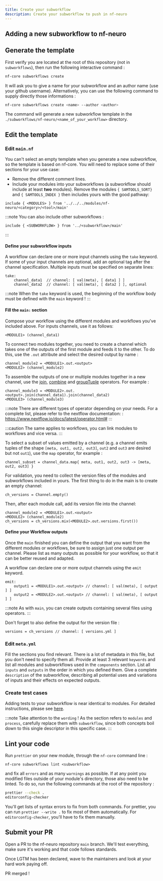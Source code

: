 ```yaml
---
title: Create your subworkflow
description: Create your subworkflow to push in nf-neuro
---
```


## Adding a new subworkflow to nf-neuro

## Generate the template

First verify you are located at the root of this repository (not in `subworkflows`), then run the following interactive command :

```bash
nf-core subworkflows create
```

It will ask you to give a name for your subworkflow and an author name (use your github username).
Alternatively, you can use the following command to supply directly those informations :

```bash
nf-core subworkflows create <name> --author <author>
```

The command will generate a new subworkflow template in the `./subworkflows/nf-neuro/<name_of_your_workflow>` directory.

## Edit the template

### Edit `main.nf`

You can't select an empty template when you generate a new subworkflow, so the template is based on nf-core. You will need to replace some of their sections for your use case:

- Remove the different comment lines.
- Include your modules into your subworkflows (a subworkflow should include at least **two** modules). Remove the modules `{ SAMTOOLS_SORT}` and `{ SAMTOOLS_INDEX }` then includes yours with the good pathway:

```
include { <MODULES>	} from '../../../modules/nf-neuro/<category>/<tool>/main'
```

:::note
You can also include other subworkflows :

```
include { <SUBWORKFLOW> } from '../<subworkflow>/main'
```
:::

#### Define your subworkflow inputs

A workflow can declare one or more input channels using the `take` keyword. If some of your input channels are optional, add an optional tag after the channel specification.
Multiple inputs must be specified on separate lines:

```
take:
    channel_data1  // channel: [ val(meta), [ data1 ] ]
    channel_data2  // channel: [ val(meta), [ data2 ] ], optional
```

:::note
When the `take` keyword is used, the beginning of the workflow body must be defined with the `main` keyword !
:::

#### Fill the `main:` section

Compose your workflow using the different modules and workflows you've included above.
For inputs channels, use it as follows:

```
<MODULE1> (channel_data1)
```

To connect two modules together, you need to create a channel which takes one of the outputs of the first module and feeds it to the other. To do this, use the `.out` attribute and select the desired output by name :

```
channel_module2 = <MODULE1>.out.<output>
<MODULE2> (channel_module2)
```

To assemble the outputs of one or multiple modules together in a new channel, use the [join](https://www.nextflow.io/docs/latest/operator.html#join), [combine](https://www.nextflow.io/docs/latest/operator.html#combine) and [groupTuple](https://www.nextflow.io/docs/latest/operator.html#grouptuple) operators. For example :

```
channel_module3 = <MODULE2>.out.<output>.join(channel_data1).join(channel_data2)
<MODULE3> (channel_module3)
```

:::note
There are different types of operator depending on your needs. For a complete list, please refer to the nextflow documentation: : https://www.nextflow.io/docs/latest/operator.html#
:::

:::caution
The same applies to workflows, you can link modules to workflows and vice versa.
:::

To select a subset of values emitted by a channel (e.g. a channel emits tuples of the shape `[meta, out1, out2, out3]`, `out2` and `out3` are desired but not `out1`), use the `map` operator, for example :

```
channel_subset = channel_data.map{ meta, out1, out2, out3 -> [meta, out2, out3] }
```

For validation, you need to collect the version files of the modules and subworkflows included in yours. The first thing to do in the main is to create an empty channel:

```
ch_versions = Channel.empty()
```

Then, after each module call, add its version file into the channel:

```
channel_module2 = <MODULE1>.out.<output>
<MODULE2> (channel_module2)
ch_versions = ch_versions.mix(<MODULE2>.out.versions.first())
```

#### Define your Workflow outputs

Once the `main` finished you can define the output that you want from the different modules or workflows, be sure to assign just one output per channel. Please list as many outputs as possible for your workflow, so that it can be better reused and adapted.

A workflow can declare one or more output channels using the `emit` keyword.

```
emit:
    output1 = <MODULE1>.out.<output> // channel: [ val(meta), [ output ] ]
    output2 = <MODULE2>.out.<output> // channel: [ val(meta), [ output ] ]
```

:::note
As with `main`, you can create outputs containing several files using operators.
:::

Don't forget to also define the output for the version file :

```
versions = ch_versions // channel: [ versions.yml ]
```

### Edit `meta.yml`

Fill the sections you find relevant. There is a lot of metadata in this file, but you
don't need to specify them all. Provide at least 3 relevant `keywords` and list all modules and subworkflows used in the `components` section. List all `inputs` and `outputs` in the order in which you defined them. Give a complete `description` of the subworkflow, describing all potential uses and variations of inputs and their effects on expected outputs.

### Create test cases

Adding tests to your subworkflow is near identical to modules. For detailed instructions, please see [here](/nf-neuro/contribute/create-your-module/6-tests#create-test-cases).

:::note
Take attention to the `wording` ! As the section refers to `modules` and `process`, carefully
replace them with `subworkflow`, since both concepts boil down to this single descriptor in this
specific case.
:::

## Lint your code

Run `prettier` on your new module, through the `nf-core` command line :

```
nf-core subworkflows lint <subworkflow>
```

and fix all `errors` and as many `warnings` as possible. If at any point you modified files outside of your module's directory, those also need to be linted. To do so, run the following commands at the root of the repository :

```bash
prettier --check .
editorconfig-checker
```

You'll get lists of syntax errors to fix from both commands. For prettier, you can run `prettier --write .` to fix most of them automatically. For `editorconfig-checker`, you'll have to fix them manually.

## Submit your PR

Open a PR to the nf-neuro repository `main` branch. We'll test everything, make sure it's
working and that code follows standards.

Once LGTM has been declared, wave to the maintainers and look at your hard work paying off.

PR merged !

